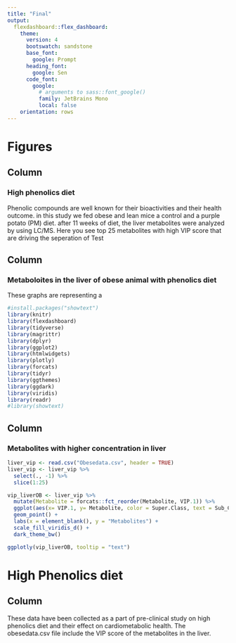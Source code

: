 ```yaml
---
title: "Final"
output: 
  flexdashboard::flex_dashboard:
    theme: 
      version: 4
      bootswatch: sandstone
      base_font: 
        google: Prompt
      heading_font:
        google: Sen
      code_font:
        google: 
          # arguments to sass::font_google() 
          family: JetBrains Mono
          local: false
    orientation: rows
---
```

Figures
======================================================================


Column {data-width=150}
-----------------------------------------------------------------------
### High phenolics diet 

Phenolic compounds are well known for their bioactivities and their health
outcome. in this study we fed obese and lean mice a control and a purple potato (PM) diet. after 11 weeks of diet, the liver metabolites were analyzed by using LC/MS. 
Here you see top 25 metabolites with high VIP score that are driving the seperation 
of Test


Column {data-width=150}
-----------------------------------------------------------------------
### Metaboloites in the liver of obese animal with phenolics diet

These graphs are representing a 


```r
#install.packages("showtext")
library(knitr)
library(flexdashboard)
library(tidyverse)
library(magrittr)
library(dplyr)
library(ggplot2)
library(htmlwidgets)
library(plotly)
library(forcats)
library(tidyr)
library(ggthemes)
library(ggdark)
library(viridis)
library(readr)
#library(showtext)

```

Column {data-width=425}
-----------------------------------------------------------------------

### Metabolites with higher concentration in liver

```r
liver_vip <- read.csv("Obesedata.csv", header = TRUE)
liver_vip <- liver_vip %>% 
  select(., -1) %>% 
  slice(1:25)

vip_liverOB <- liver_vip %>% 
  mutate(Metabolite = forcats::fct_reorder(Metabolite, VIP.1)) %>% 
  ggplot(aes(x= VIP.1, y= Metabolite, color = Super.Class, text = Sub_Class)) +
  geom_point() +
  labs(x = element_blank(), y = "Metabolites") + 
  scale_fill_viridis_d() +
  dark_theme_bw()

ggplotly(vip_liverOB, tooltip = "text")

```

High Phenolics diet 
======================================================================  

Column {data-width=300} 
-----------------------------------------------------------------------
These data have been collected as a part of pre-clinical study on 
high phenolics diet and their effect on cardiometabolic health. The obesedata.csv 
file include the VIP score of the metabolites in the liver. 



